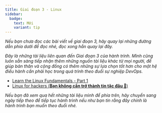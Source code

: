 ```yaml
---
title: Giai đoạn 3 - Linux
sidebar:
  badge:
    text: Mới
    variant: tip
---
```



_Nếu bạn chưa đọc các bài viết về giai đoạn 3, hãy quay lại những đường dẫn phía dưới để đọc nhé, 
đọc xong hẳn quay lại đây._

<LinkCard title="Ngày 14 - Bức tranh lớn của Linux" href="../../../guides/linux/day14"/>

_Đây là những tài liệu liên quan đến Giai đoạn 3 của hành trình. Mình cũng luôn sẵn sàng tiếp nhận thêm những 
nguồn tài liệu khác từ mọi người, để giúp bản thân và cộng đồng có thêm những sự lựa chọn tốt hơn cho một hệ 
điều hành cần phải học trong quá trình theo đuổi sự nghiệp DevOps._

- [Learn the Linux Fundamentals - Part 1](https://www.youtube.com/watch?v=kPylihJRG70)
- [Linux for hackers (**Bạn không cần trở thành tin tặc đâu 🤣**)](https://www.youtube.com/watch?v=VbEx7B_PTOE)

_Nếu bạn đã xem qua hết những tài liệu mình để phía trên, hãy chuyển sang ngày tiếp theo để tiếp tục hành trình 
nếu như bạn tin rằng đây chính là hành trình bạn muốn theo đuổi nhé._

<LinkCard
  title="Ngày 15"
  href="../../../guides/linux/day15"
/>